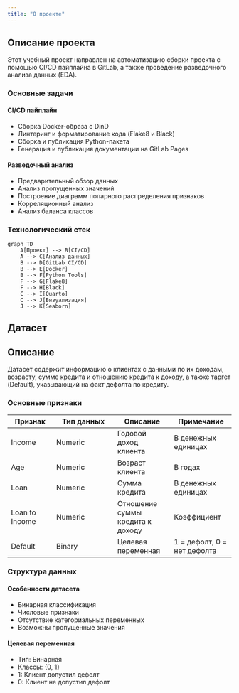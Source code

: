 ```yaml
---
title: "О проекте"
---
```


## Описание проекта

Этот учебный проект направлен на автоматизацию сборки проекта с помощью CI/CD пайплайна в GitLab, а также проведение разведочного анализа данных (EDA).

### Основные задачи

::: {.panel-tabset}
#### CI/CD пайплайн

- Сборка Docker-образа с DinD
- Линтеринг и форматирование кода (Flake8 и Black)
- Сборка и публикация Python-пакета
- Генерация и публикация документации на GitLab Pages

#### Разведочный анализ

- Предварительный обзор данных
- Анализ пропущенных значений
- Построение диаграмм попарного распределения признаков
- Корреляционный анализ
- Анализ баланса классов
:::

### Технологический стек

```mermaid
graph TD
    A[Проект] --> B[CI/CD]
    A --> C[Анализ данных]
    B --> D[GitLab CI/CD]
    B --> E[Docker]
    B --> F[Python Tools]
    F --> G[Flake8]
    F --> H[Black]
    C --> I[Quarto]
    C --> J[Визуализация]
    J --> K[Seaborn]
```

## Датасет

::: {.callout-note}
## Описание
Датасет содержит информацию о клиентах с данными по их доходам, возрасту, сумме кредита и отношению кредита к доходу, а также таргет (Default), указывающий на факт дефолта по кредиту.
:::

### Основные признаки

| Признак | Тип данных | Описание | Примечание |
|---------|------------|-----------|------------|
| Income | Numeric | Годовой доход клиента | В денежных единицах |
| Age | Numeric | Возраст клиента | В годах |
| Loan | Numeric | Сумма кредита | В денежных единицах |
| Loan to Income | Numeric | Отношение суммы кредита к доходу | Коэффициент |
| Default | Binary | Целевая переменная | 1 = дефолт, 0 = нет дефолта |

### Структура данных

::: {.grid}
::: {.g-col-6}
#### Особенности датасета
- Бинарная классификация
- Числовые признаки
- Отсутствие категориальных переменных
- Возможны пропущенные значения
:::

::: {.g-col-6}
#### Целевая переменная
- Тип: Бинарная
- Классы: {0, 1}
- 1: Клиент допустил дефолт
- 0: Клиент не допустил дефолт
:::
:::
